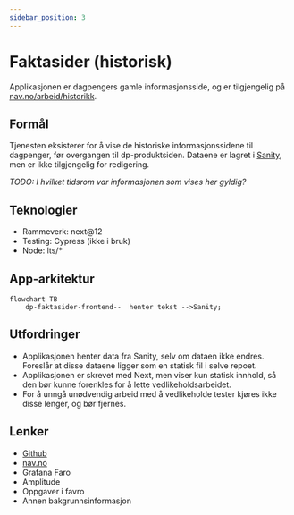```yaml
---
sidebar_position: 3
---
```


# Faktasider (historisk)

Applikasjonen er dagpengers gamle informasjonsside, og er tilgjengelig på [nav.no/arbeid/historikk](https://nav.no/arbeid/historikk).

## Formål

Tjenesten eksisterer for å vise de historiske informasjonssidene til dagpenger, før overgangen til dp-produktsiden. Dataene er lagret i [Sanity](/innbyggerflate/losninger/navno/sanity), men er ikke tilgjengelig for redigering.

_TODO: I hvilket tidsrom var informasjonen som vises her gyldig?_

## Teknologier

- Rammeverk: next@12
- Testing: Cypress (ikke i bruk)
- Node: lts/\*

## App-arkitektur

```mermaid
flowchart TB
    dp-faktasider-frontend--  henter tekst -->Sanity;
```

## Utfordringer

- Applikasjonen henter data fra Sanity, selv om dataen ikke endres. Foreslår at disse dataene ligger som en statisk fil i selve repoet.
- Applikasjonen er skrevet med Next, men viser kun statisk innhold, så den bør kunne forenkles for å lette vedlikeholdsarbeidet.
- For å unngå unødvendig arbeid med å vedlikeholde tester kjøres ikke disse lenger, og bør fjernes.

## Lenker

- [Github](https://github.com/navikt/dp-faktasider-frontend)
- [nav.no](https://www.nav.no/arbeid/historikk)
- Grafana Faro
- Amplitude
- Oppgaver i favro
- Annen bakgrunnsinformasjon
